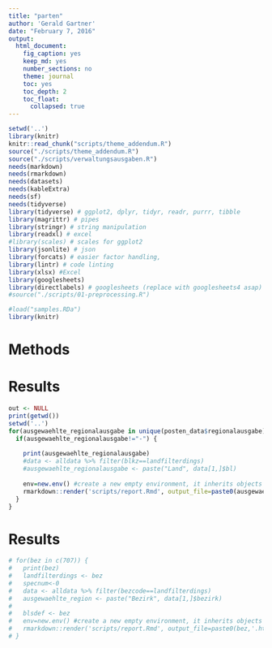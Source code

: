 ```yaml
---
title: "parten"
author: 'Gerald Gartner'
date: "February 7, 2016"
output:
  html_document:
    fig_caption: yes
    keep_md: yes
    number_sections: no
    theme: journal
    toc: yes
    toc_depth: 2
    toc_float:
      collapsed: true
---
```

```r
setwd('..')
library(knitr)
knitr::read_chunk("scripts/theme_addendum.R")
source("./scripts/theme_addendum.R")
source("./scripts/verwaltungsausgaben.R")
needs(markdown)
needs(rmarkdown)
needs(datasets)
needs(kableExtra)
needs(sf)
needs(tidyverse)
library(tidyverse) # ggplot2, dplyr, tidyr, readr, purrr, tibble
library(magrittr) # pipes
library(stringr) # string manipulation
library(readxl) # excel
#library(scales) # scales for ggplot2
library(jsonlite) # json
library(forcats) # easier factor handling,
library(lintr) # code linting
library(xlsx) #Excel
library(googlesheets) 
library(directlabels) # googlesheets (replace with googlesheets4 asap)
#source("./scripts/01-preprocessing.R")

```


```r
#load("samples.RDa")
library(knitr)
```
# Methods


# Results
```r
out <- NULL
print(getwd())
setwd('..')
for(ausgewaehlte_regionalausgabe in unique(posten_data$regionalausgabe)) {
  if(ausgewaehlte_regionalausgabe!="-") {
    
    print(ausgewaehlte_regionalausgabe)
    #data <- alldata %>% filter(blkz==landfilterdings)
    #ausgewaehlte_regionalausgabe <- paste("Land", data[1,]$bl)
    
    env=new.env() #create a new empty environment, it inherits objects from the current environment.
    rmarkdown::render('scripts/report.Rmd', output_file=paste0(ausgewaehlte_regionalausgabe,'.html'), envir = env, output_dir="output/generated")
  }
}
```
# Results
```r
# for(bez in c(707)) {
#   print(bez)
#   landfilterdings <- bez
#   specnum<-0
#   data <- alldata %>% filter(bezcode==landfilterdings)
#   ausgewaehlte_region <- paste("Bezirk", data[1,]$bezirk)
#   
#   blsdef <- bez
#   env=new.env() #create a new empty environment, it inherits objects from the current environment.
#   rmarkdown::render('scripts/report.Rmd', output_file=paste0(bez,'.html'), envir = env, output_dir="output/generated")
# }
```